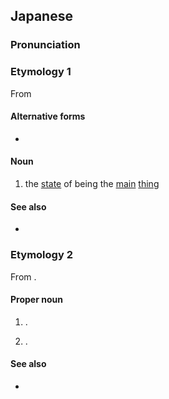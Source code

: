 ==Japanese==
{{DEFAULTSORT:めいん}}
{{swp|lang=ja}}

===Pronunciation===
{{ja-pron|acc=1}}

===Etymology 1===
From {{bor|ja|en|main}}

====Alternative forms====
* {{ja-r|メーン}}

====Noun====
{{ja-noun}}

# {{lb|ja|attributive|anglicism}} the [[state]] of being the [[main]] [[thing]]
#:{{ja-usex|'''メイン''' [[イベント]]|the '''main''' event}}

====See also====
* {{ja-r|メインディッシュ|メイン ディッシュ|[[main dish]]}}

===Etymology 2===
From {{bor|ja|en|Maine}}.

====Proper noun====
{{ja-pos|proper}}

# {{place|ja|state|c/US}}.
#: {{ja-usex|メイン州|^メイン-しゅう|the State of Maine}}
# {{place|ja|river|s/Maine|c/US}}.

====See also====
* {{ja-r|^メーヌ}}
